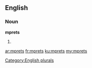 ==English==

===Noun===
'''mprets'''

# {{plural of|[[mpret]]}}

[[Category:English plurals]]

[[ar:mprets]]
[[fr:mprets]]
[[ku:mprets]]
[[my:mprets]]